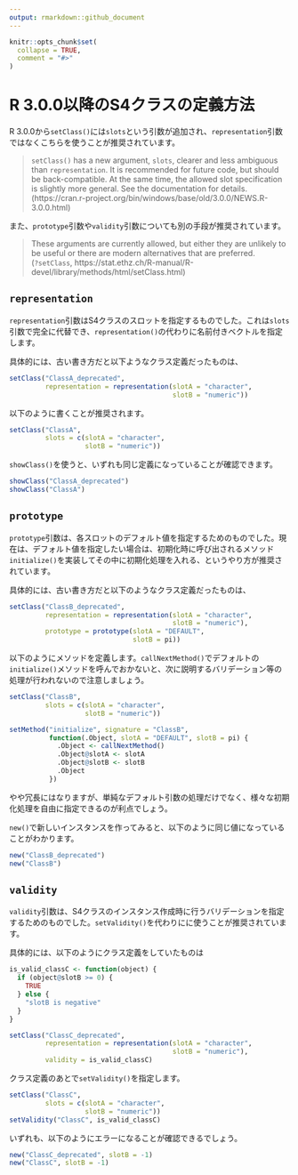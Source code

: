```yaml
---
output: rmarkdown::github_document
---
```


```r
knitr::opts_chunk$set(
  collapse = TRUE,
  comment = "#>"
)
```

# R 3.0.0以降のS4クラスの定義方法

R 3.0.0から`setClass()`には`slots`という引数が追加され、`representation`引数ではなくこちらを使うことが推奨されています。

> `setClass()` has a new argument, `slots`, clearer and less ambiguous than `representation`. It is recommended for future code, but should be back-compatible. At the same time, the allowed slot specification is slightly more general. See the documentation for details.  
(https://cran.r-project.org/bin/windows/base/old/3.0.0/NEWS.R-3.0.0.html)

また、`prototype`引数や`validity`引数についても別の手段が推奨されています。

> These arguments are currently allowed, but either they are unlikely to be useful or there are modern alternatives that are preferred.  
(`?setClass`, https://stat.ethz.ch/R-manual/R-devel/library/methods/html/setClass.html)


## `representation`

`representation`引数はS4クラスのスロットを指定するものでした。これは`slots`引数で完全に代替でき、`representation()`の代わりに名前付きベクトルを指定します。

具体的には、古い書き方だと以下ようなクラス定義だったものは、

```r
setClass("ClassA_deprecated",
         representation = representation(slotA = "character",
                                         slotB = "numeric"))
```

以下のように書くことが推奨されます。

```r
setClass("ClassA",
         slots = c(slotA = "character",
                   slotB = "numeric"))
```

`showClass()`を使うと、いずれも同じ定義になっていることが確認できます。

```r
showClass("ClassA_deprecated")
showClass("ClassA")
```

## `prototype`

`prototype`引数は、各スロットのデフォルト値を指定するためのものでした。現在は、デフォルト値を指定したい場合は、初期化時に呼び出されるメソッド`initialize()`を実装してその中に初期化処理を入れる、というやり方が推奨されています。

具体的には、古い書き方だと以下のようなクラス定義だったものは、

```r
setClass("ClassB_deprecated",
         representation = representation(slotA = "character",
                                         slotB = "numeric"),
         prototype = prototype(slotA = "DEFAULT",
                               slotB = pi))
```

以下のようにメソッドを定義します。`callNextMethod()`でデフォルトの`initialize()`メソッドを呼んでおかないと、次に説明するバリデーション等の処理が行われないので注意しましょう。

```r
setClass("ClassB",
         slots = c(slotA = "character",
                   slotB = "numeric"))

setMethod("initialize", signature = "ClassB",
          function(.Object, slotA = "DEFAULT", slotB = pi) {
            .Object <- callNextMethod()
            .Object@slotA <- slotA
            .Object@slotB <- slotB
            .Object
          })
```

やや冗長にはなりますが、単純なデフォルト引数の処理だけでなく、様々な初期化処理を自由に指定できるのが利点でしょう。

`new()`で新しいインスタンスを作ってみると、以下のように同じ値になっていることがわかります。

```r
new("ClassB_deprecated")
new("ClassB")
```

## `validity`

`validity`引数は、S4クラスのインスタンス作成時に行うバリデーションを指定するためのものでした。`setValidity()`を代わりにに使うことが推奨されています。

具体的には、以下のようにクラス定義をしていたものは

```r
is_valid_classC <- function(object) {
  if (object@slotB >= 0) {
    TRUE 
  } else {
    "slotB is negative"
  }
}

setClass("ClassC_deprecated",
         representation = representation(slotA = "character",
                                         slotB = "numeric"),
         validity = is_valid_classC)
```

クラス定義のあとで`setValidity()`を指定します。

```r
setClass("ClassC",
         slots = c(slotA = "character",
                   slotB = "numeric"))
setValidity("ClassC", is_valid_classC)
```

いずれも、以下のようにエラーになることが確認できるでしょう。

```r
new("ClassC_deprecated", slotB = -1)
new("ClassC", slotB = -1)
```
